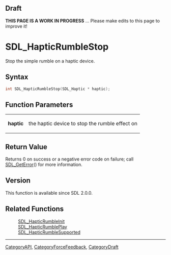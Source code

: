 
== Draft ==

'''THIS PAGE IS A WORK IN PROGRESS''' ... Please make edits to this page to improve it!
= SDL_HapticRumbleStop =

Stop the simple rumble on a haptic device.

== Syntax ==

<syntaxhighlight lang='c'>
int SDL_HapticRumbleStop(SDL_Haptic * haptic);
</syntaxhighlight>

== Function Parameters ==

{|
|'''haptic'''
|the haptic device to stop the rumble effect on
|}

== Return Value ==

Returns 0 on success or a negative error code on failure; call
[[SDL_GetError]]() for more information.

== Version ==

This function is available since SDL 2.0.0.

== Related Functions ==

:[[SDL_HapticRumbleInit]]
:[[SDL_HapticRumblePlay]]
:[[SDL_HapticRumbleSupported]]

----
[[CategoryAPI]], [[CategoryForceFeedback]], [[CategoryDraft]]


